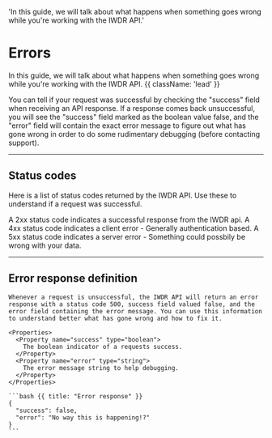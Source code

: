   'In this guide, we will talk about what happens when something goes wrong while you&apos;re working with the IWDR API.'

# Errors

In this guide, we will talk about what happens when something goes wrong while you&apos;re working with the IWDR API. {{ className: 'lead' }}

You can tell if your request was successful by checking the "success" field when receiving an API response.
If a response comes back unsuccessful, you will see the "success" field marked as the boolean value false,
and the "error" field will contain the exact error message
to figure out what has gone wrong in order to do some rudimentary debugging
(before contacting support).

---

## Status codes

Here is a list of status codes returned by the IWDR API. Use these to understand if a request was successful.

<Properties>
  <Property name="2xx">
    A 2xx status code indicates a successful response from the IWDR api.
  </Property>
  <Property name="4xx">
    A 4xx status code indicates a client error - Generally authentication based.
  </Property>
  <Property name="5xx">
    A 5xx status code indicates a server error - Something could possbily be wrong with your data.
  </Property>
</Properties>

---

## Error response definition

<Row>
  <Col>

    Whenever a request is unsuccessful, the IWDR API will return an error response with a status code 500, success field valued false, and the error field containing the error message. You can use this information to understand better what has gone wrong and how to fix it.

    <Properties>
      <Property name="success" type="boolean">
        The boolean indicator of a requests success.
      </Property>
      <Property name="error" type="string">
        The error message string to help debugging.
      </Property>
    </Properties>

  </Col>
  <Col>

    ```bash {{ title: "Error response" }}
    {
      "success": false,
      "error": "No way this is happening!?"
    }
    ```

  </Col>
</Row>
